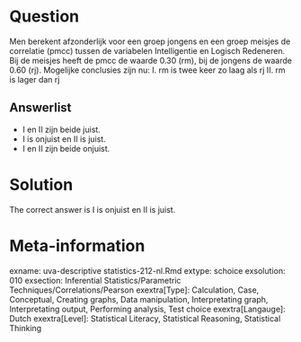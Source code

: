 Question
========

Men berekent afzonderlijk voor een groep jongens en een groep meisjes de correlatie (pmcc) tussen de variabelen Intelligentie en Logisch Redeneren. Bij de meisjes heeft de pmcc de waarde 0.30 (rm), bij de jongens de waarde 0.60 (rj). Mogelijke conclusies zijn nu:
I. rm is twee keer zo laag als rj
II. rm is lager dan rj 

Answerlist
----------
* I en II zijn beide juist.
* I is onjuist en II is juist.
* I en II zijn beide onjuist.

Solution
========

The correct answer is  I is onjuist en II is juist. 

Meta-information
================
exname: uva-descriptive statistics-212-nl.Rmd 
extype: schoice 
exsolution: 010 
exsection: Inferential Statistics/Parametric Techniques/Correlations/Pearson
exextra[Type]: Calculation, Case, Conceptual, Creating graphs, Data manipulation, Interpretating graph, Interpretating output, Performing analysis, Test choice 
exextra[Langauge]: Dutch 
exextra[Level]: Statistical Literacy, Statistical Reasoning, Statistical Thinking 
